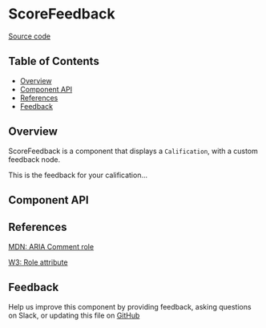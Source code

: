 
# ScoreFeedback

[Source code](https://github.com/leemonade/bubbles/tree/main/packages/components/src/feedback/ScoreFeedback/ScoreFeedback.js)

## Table of Contents

<!-- START doctoc generated TOC please keep comment here to allow auto update -->
<!-- DON'T EDIT THIS SECTION, INSTEAD RE-RUN doctoc TO UPDATE -->

- [Overview](#overview)
- [Component API](#component-api)
- [References](#references)
- [Feedback](#feedback)

## Overview

ScoreFeedback is a component that displays a `Calification`, with a custom feedback node.

<ThemeProvider>
  <ScoreFeedback calification={{ minimumGrade: 5, grade: 5.2, label: 'FB', showOnlyLabel: false }}>
    <Box style={{ padding: 32 }}>
      <Text color="primary">This is the feedback for your calification...</Text>
    </Box>
  </ScoreFeedback>
</ThemeProvider>

## Component API

<Preview>
  <Story id="molecules-feedback-scorefeedback--playground" />
</Preview>

<Props of={ScoreFeedback} />

## References

[MDN: ARIA Comment role](https://developer.mozilla.org/en-US/docs/Web/Accessibility/ARIA/Roles/comment_role)

[W3: Role attribute](https://www.w3.org/WAI/PF/HTML/wiki/RoleAttribute)

## Feedback

Help us improve this component by providing feedback, asking questions on Slack, or updating this file on
[GitHub](https://github.com/leemonade/bubbles/edit/main/packages/components/src/feedback/ScoreFeedback/ScoreFeedback.mdx)
